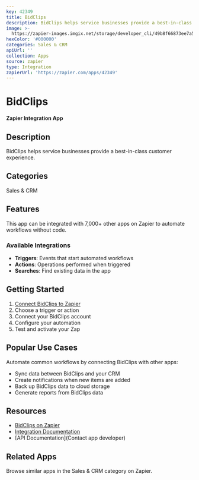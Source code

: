 ```yaml
---
key: 42349
title: BidClips
description: BidClips helps service businesses provide a best-in-class customer experience.
image: >-
  https://zapier-images.imgix.net/storage/developer_cli/49b8f66873ee7a5a7154f8a804c50a96.png?auto=format%2Ccompress&ixlib=python-3.0.0&q=50
hexColor: '#000000'
categories: Sales & CRM
apiUrl: ''
collection: Apps
source: zapier
type: Integration
zapierUrl: 'https://zapier.com/apps/42349'
---
```

# BidClips

**Zapier Integration App**

## Description

BidClips helps service businesses provide a best-in-class customer experience.

## Categories

Sales & CRM

## Features

This app can be integrated with 7,000+ other apps on Zapier to automate workflows without code.

### Available Integrations

- **Triggers**: Events that start automated workflows
- **Actions**: Operations performed when triggered
- **Searches**: Find existing data in the app

## Getting Started

1. [Connect BidClips to Zapier](https://zapier.com/apps/42349)
2. Choose a trigger or action
3. Connect your BidClips account
4. Configure your automation
5. Test and activate your Zap

## Popular Use Cases

Automate common workflows by connecting BidClips with other apps:

- Sync data between BidClips and your CRM
- Create notifications when new items are added
- Back up BidClips data to cloud storage
- Generate reports from BidClips data

## Resources

- [BidClips on Zapier](https://zapier.com/apps/42349)
- [Integration Documentation](https://zapier.com/apps/42349/integrations)
- [API Documentation](Contact app developer)

## Related Apps

Browse similar apps in the Sales & CRM category on Zapier.
